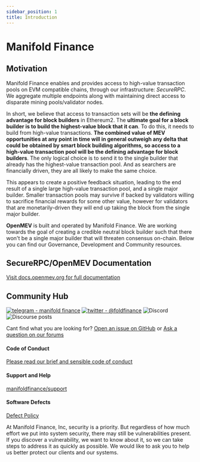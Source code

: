 ```yaml
---
sidebar_position: 1
title: Introduction
---
```


# Manifold Finance

## Motivation

Manifold Finance enables and provides access to high-value transaction pools on EVM compatible chains, through our
infrastructure: _SecureRPC_. We aggregate multiple endpoints along with maintaining direct access to disparate mining
pools/validator nodes.

In short, we believe that access to transaction sets will be **the defining advantage for block builders** in Ethereum2.
The **ultimate goal for a block builder is to build the highest-value block that it can**. To do this, it needs to build
from high-value transactions. **The combined value of MEV opportunities at any point in time will in general outweigh
any delta that could be obtained by smart block building algorithms, so access to a high-value transaction pool will be
the defining advantage for block builders**. The only logical choice is to send it to the single builder that already
has the highest-value transaction pool. And as searchers are financially driven, they are all likely to make the same
choice.

This appears to create a positive feedback situation, leading to the end result of a single large high-value transaction
pool, and a single major builder. Smaller transaction pools may survive if backed by validators willing to sacrifice
financial rewards for some other value, however for validators that are monetarily-driven they will end up taking the
block from the single major builder.

**OpenMEV** is built and operated by Manifold Finance. We are working towards the goal of creating a credible neutral
block builder such that there won't be a single major builder that will threaten consensus on-chain. Below you can find
our Governance, Development and Community resources.

## SecureRPC/OpenMEV Documentation

[Visit docs.openmev.org for full documentation](https://docs.openmev.org)

## Community Hub

[![telegram - manifold finance](https://img.shields.io/badge/telegram-manifold_finance-blue?logo=telegram&logoColor=white)](https://t.me/manifoldfinance)
[![twitter - @foldfinance](https://img.shields.io/static/v1?label=twitter&message=%40foldfinance&color=blue&logo=twitter&logoColor=white)](https://twitter.com/foldfinance)
![Discord](https://img.shields.io/discord/833691260472393729?color=%237289DA&label=Manifold%20Community&logo=discord)
![Discourse posts](https://img.shields.io/discourse/posts?label=Community%20Forums&logo=discourse&server=https%3A%2F%2Fforums.manifoldfinance.com)

Cant find what you are looking for? [Open an issue on GitHub](https://github.com/manifoldfinance/web/issues) or
[Ask a question on our forums](https://forums.manifoldfinance.com)

#### Code of Conduct

[Please read our brief and sensible code of conduct](https://github.com/manifoldfinance/.github/blob/master/CODE_OF_CONDUCT.md)

#### Support and Help

[manifoldfinance/support](https://github.com/manifoldfinance/support)

#### Software Defects

[Defect Policy](https://github.com/manifoldfinance/.github/blob/master/SECURITY.adoc)

At Manifold Finance, Inc, security is a priority. But regardless of how much effort we put into system security, there
may still be vulnerabilities present. If you discover a vulnerability, we want to know about it, so we can take steps to
address it as quickly as possible. We would like to ask you to help us better protect our clients and our systems.
